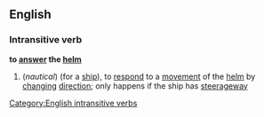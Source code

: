 ==English==
===Intransitive verb===
'''to [[answer]] the [[helm]]'''
#(''nautical'') (for a [[ship]]), to [[respond]] to a [[movement]] of the [[helm]] by [[changing]] [[direction]]; only happens if the ship has [[steerageway]]
[[Category:English intransitive verbs]]